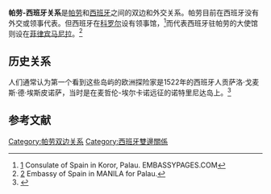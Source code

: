 {{Infobox bilateral relations|帕勞－西班牙|Palau|Spain}}
'''帕劳-西班牙关系'''是[[帕劳|帕劳]]和[[西班牙|西班牙]]之间的双边和外交关系。帕劳目前在西班牙没有外交或领事代表。但西班牙在[[科罗尔|科罗尔]]设有领事馆，<ref>[http://www.embassypages.com/embajada17735/] Consulate of Spain in Koror, Palau. EMBASSYPAGES.COM</ref>而代表西班牙驻帕劳的大使馆则设在[[菲律宾|菲律宾]][[马尼拉|马尼拉]]。<ref>[http://www.exteriores.gob.es/Embajadas/MANILA/es/tambiensomostuembajadaen/Paginas/Palaos.aspx] {{Wayback|url=http://www.exteriores.gob.es/Embajadas/MANILA/es/tambiensomostuembajadaen/Paginas/Palaos.aspx |date=20210228044755 }} Embassy of Spain in MANILA for Palau.</ref>
== 历史关系 ==
人们通常认为第一个看到这些岛屿的欧洲探险家是1522年的西班牙人贡萨洛·戈麦斯·德·埃斯皮诺萨，当时是在麦哲伦-埃尔卡诺远征的诺特里尼达岛上。<ref>{{Cite web |url=http://www.micsem.org/pubs/articles/historical/forships/palau.htm |title=Foreign ships in Micronesia |access-date=2021-04-04 |archive-date=2012-04-23 |archive-url=https://www.webcitation.org/678aCtaUl?url=http://www.micsem.org/pubs/articles/historical/forships/palau.htm |dead-url=no }}</ref>

== 参考文献 ==
{{reflist}}
{{帕劳外交}}
{{西班牙外交}}

[[Category:帕劳双边关系|Category:帕劳双边关系]]
[[Category:西班牙雙邊關係|Category:西班牙雙邊關係]]